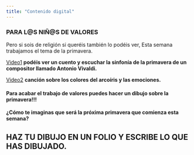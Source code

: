 ```yaml
---
title: "Contenido digital"
---
```


### PARA L@S NIÑ@S DE VALORES
Pero si sois de religión si queréis también lo podéis ver, Esta semana trabajamos el tema de la primavera.

[Video1](https://youtu.be/kwCnBYs2QvA)
**podéis ver un cuento y escuchar la sinfonía de la primavera de un compositor llamado Antonio Vivaldi.**

[Video2](https://youtu.be/65uVBc6YKmQ)
__canción sobre los colores del arcoíris y las emociones.__


#### Para acabar el trabajo de valores puedes hacer un dibujo sobre la primavera!!!
 
**¿Cómo te imaginas que será la próxima primavera que comienza esta semana? **

## HAZ TU DIBUJO EN UN FOLIO Y ESCRIBE LO QUE HAS DIBUJADO. 
